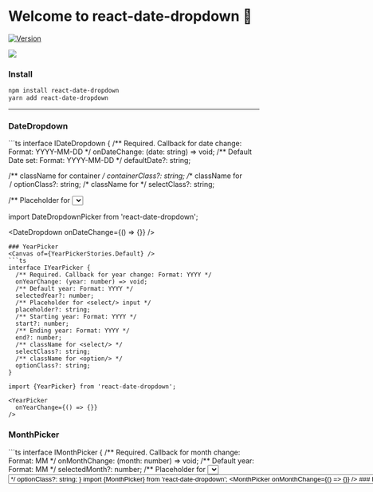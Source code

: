 

<Meta title="Introduction" />


# Welcome to react-date-dropdown 👋

[![Version](https://img.shields.io/npm/v/react-date-dropdown.svg)](https://www.npmjs.com/package/react-date-dropdown)

<img src={screenshot} width={500} />

### Install

```sh
npm install react-date-dropdown
yarn add react-date-dropdown
```


---

### DateDropdown
<Canvas of={DateDropdownStories.Default} />
```ts
interface IDateDropdown {
  /** Required. Callback for date change: Format: YYYY-MM-DD */
  onDateChange: (date: string) => void;
  /** Default Date set: Format: YYYY-MM-DD */
  defaultDate?: string;

  /** className for container */
  containerClass?: string;
  /** className for <option/> */
  optionClass?: string;
  /** className for <select/> */
  selectClass?: string;

  /** Placeholder for <select/> input */
  selectPlaceholder?: {
    year: string;
    month: string;
    day: string;
  };
  /** Starting year: Format: YYYY */
  yearStart?: number;
  /** Ending year: Format: YYYY */
  yearEnd?: number;
}

import DateDropdownPicker from 'react-date-dropdown';

<DateDropdown
  onDateChange={() => {}}
/>
```
### YearPicker
<Canvas of={YearPickerStories.Default} />
```ts
interface IYearPicker {
  /** Required. Callback for year change: Format: YYYY */
  onYearChange: (year: number) => void;
  /** Default year: Format: YYYY */
  selectedYear?: number;
  /** Placeholder for <select/> input */
  placeholder?: string;
  /** Starting year: Format: YYYY */
  start?: number;
  /** Ending year: Format: YYYY */
  end?: number;
  /** className for <select/> */
  selectClass?: string;
  /** className for <option/> */
  optionClass?: string;
}

import {YearPicker} from 'react-date-dropdown';

<YearPicker
  onYearChange={() => {}}
/>
```

### MonthPicker
<Canvas of={MonthPickerStories.Default} />
```ts
interface IMonthPicker {
  /** Required. Callback for month change: Format: MM */
  onMonthChange: (month: number) => void;
  /** Default year: Format: MM */
  selectedMonth?: number;
  /** Placeholder for <select/> input */
  placeholder?: string;
  /** className for <select/> */
  selectClass?: string;
  /** className for <option/> */
  optionClass?: string;
}

import {MonthPicker} from 'react-date-dropdown';

<MonthPicker
  onMonthChange={() => {}}
/>
```

### DayPicker
<Canvas of={DayPickerStories.Default} />
```ts
interface IDayPicker {
  /** Required. Callback for day change: Format: DD */
  onDayChange: (day: number) => void;
  /** Default year - 1991. Used to calculate number of days */
  year?: number;
  /** Default month - 1. Used to calculate number of days*/
  month?: number;
  /** Default day */
  day?: number;
  /** Placeholder for <select/> input */
  placeholder?: string;
  /** className for <select/> */
  selectClass?: string;
  /** className for <option/> */
  optionClass?: string;
}

import {DayPicker} from 'react-date-dropdown';

<DayPicker
  onDayChange={() => {}}
/>
```
---
#### Show your support

Give a ⭐️ if this project helped you!
